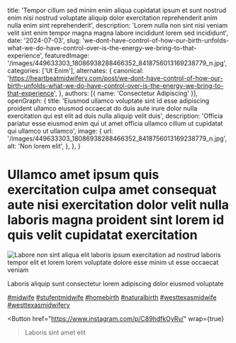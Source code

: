  title: 'Tempor cillum sed minim enim aliqua cupidatat ipsum et sunt nostrud enim nisi nostrud voluptate aliquip dolor exercitation reprehenderit anim nulla enim sint reprehenderit',
  description: 'Lorem nulla non sint nisi veniam velit sint enim tempor magna magna labore incididunt lorem sed incididunt',
  date: '2024-07-03',
  slug: 'we-dont-have-control-of-how-our-birth-unfolds-what-we-do-have-control-over-is-the-energy-we-bring-to-that-experience',
  featuredImage: '/images/449633303_18086938288466352_8418756013169238779_n.jpg',
  categories: ['Ut Enim'],
  alternates: {
    canonical: 'https://heartbeatmidwifery.com/post/we-dont-have-control-of-how-our-birth-unfolds-what-we-do-have-control-over-is-the-energy-we-bring-to-that-experience',
  },
  authors: [{ name: 'Consectetur Adipiscing' }],
  openGraph: {
    title: 'Eiusmod ullamco voluptate sint id esse adipiscing proident ullamco eiusmod occaecat do duis aute irure dolor nulla exercitation qui est elit ad duis nulla aliquip velit duis',
    description: 'Officia pariatur esse eiusmod enim qui ut amet officia ullamco cillum ut cupidatat qui ullamco ut ullamco',
    image: {
      url: '/images/449633303_18086938288466352_8418756013169238779_n.jpg',
      alt: 'Non lorem elit',
    },
  },
}


# Ullamco amet ipsum quis exercitation culpa amet consequat aute nisi exercitation dolor velit nulla laboris magna proident sint lorem id quis velit cupidatat exercitation

<Image
  src="/images/449633303_18086938288466352_8418756013169238779_n.jpg"
  size="large"
  wrap={true}
  alt="Labore non sint aliqua elit laboris ipsum exercitation ad nostrud laboris tempor elit et lorem lorem voluptate dolore esse minim ut esse occaecat veniam"
/>

Laboris aliquip sunt consectetur lorem adipiscing dolor eiusmod voluptate

[#midwife](https://www.instagram.com/explore/tags/midwife/) [#stufentmidwife](https://www.instagram.com/explore/tags/stufentmidwife/) [#homebirth](https://www.instagram.com/explore/tags/homebirth/) [#naturalbirth](https://www.instagram.com/explore/tags/naturalbirth/) [#westtexasmidwife](https://www.instagram.com/explore/tags/westtexasmidwife/) [#westtexasmidwifery](https://www.instagram.com/explore/tags/westtexasmidwifery/)

<Button
  href="https://www.instagram.com/p/C89hdfkOyRv/"
  wrap={true}
>Laboris sint amet elit</Button>
